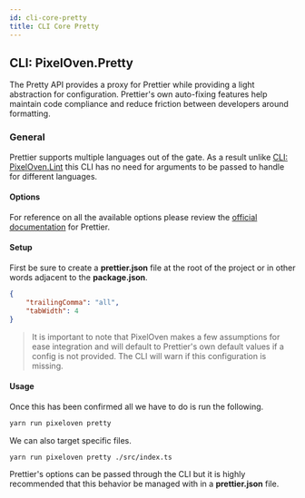 ```yaml
---
id: cli-core-pretty
title: CLI Core Pretty
---
```


## CLI: PixelOven.Pretty

The Pretty API provides a proxy for Prettier while providing a light abstraction for configuration. Prettier's own auto-fixing features help maintain code compliance and reduce friction between developers around formatting.

### General

Prettier supports multiple languages out of the gate. As a result unlike [CLI: PixelOven.Lint](cli-pixelovenlint) this CLI has no need for arguments to be passed to handle for different languages.

#### Options

For reference on all the available options please review the [official documentation](https://prettier.io/) for Prettier.

#### Setup

First be sure to create a **prettier.json** file at the root of the project or in other words adjacent to the **package.json**.

```json
{
    "trailingComma": "all",
    "tabWidth": 4
}
```

> It is important to note that PixelOven makes a few assumptions for ease integration and will default to Prettier's own default values if a config is not provided. The CLI will warn if this configuration is missing.

#### Usage

Once this has been confirmed all we have to do is run the following.

```bash
yarn run pixeloven pretty
```

We can also target specific files.

```bash
yarn run pixeloven pretty ./src/index.ts
```

Prettier's options can be passed through the CLI but it is highly recommended that this behavior be managed with in a **prettier.json** file.
